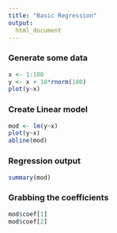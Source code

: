 ```yaml
---
title: "Basic Regression"
output:
  html_document
---
```


### Generate some data
```r
x <- 1:100
y <- x + 10*rnorm(100)
plot(y~x)
```

### Create Linear model
```r
mod <- lm(y~x)
plot(y~x)
abline(mod)
```

### Regression output
```r
summary(mod)
```

### Grabbing the coefficients
```r
mod$coef[1]
mod$coef[2]
```
